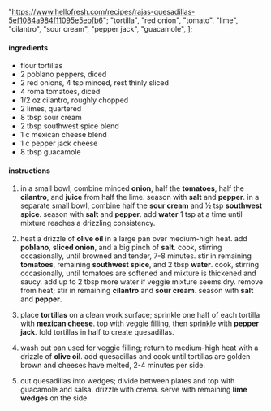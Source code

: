   "https://www.hellofresh.com/recipes/rajas-quesadillas-5ef1084a984f11095e5ebfb6";
  "tortilla",
  "red onion",
  "tomato",
  "lime",
  "cilantro",
  "sour cream",
  "pepper jack",
  "guacamole",
];

#### ingredients

- flour tortillas
- 2 poblano peppers, diced
- 2 red onions, 4 tsp minced, rest thinly sliced
- 4 roma tomatoes, diced
- 1/2 oz cilantro, roughly chopped
- 2 limes, quartered
- 8 tbsp sour cream
- 2 tbsp southwest spice blend
- 1 c mexican cheese blend
- 1 c pepper jack cheese
- 8 tbsp guacamole

#### instructions

1. in a small bowl, combine minced **onion**, half the **tomatoes**, half the **cilantro**, and **juice** from half the lime. season with **salt** and **pepper**. in a separate small bowl, combine half the **sour cream** and ½ tsp **southwest spice**. season with **salt** and **pepper**. add **water** 1 tsp at a time until mixture reaches a drizzling consistency.

2. heat a drizzle of **olive oil** in a large pan over medium-high heat. add **poblano**, **sliced onion**, and a big pinch of **salt**. cook, stirring occasionally, until browned and tender, 7-8 minutes. stir in remaining **tomatoes**, remaining **southwest spice**, and 2 tbsp **water**. cook, stirring occasionally, until tomatoes are softened and mixture is thickened and saucy. add up to 2 tbsp more water if veggie mixture seems dry. remove from heat; stir in remaining **cilantro** and **sour cream**. season with **salt** and **pepper**.

3. place **tortillas** on a clean work surface; sprinkle one half of each tortilla with **mexican cheese**. top with veggie filling, then sprinkle with **pepper jack**. fold tortillas in half to create quesadillas.

4. wash out pan used for veggie filling; return to medium-high heat with a drizzle of **olive oil**. add quesadillas and cook until tortillas are golden brown and cheeses have melted, 2-4 minutes per side.

5. cut quesadillas into wedges; divide between plates and top with guacamole and salsa. drizzle with crema. serve with remaining **lime wedges** on the side.
